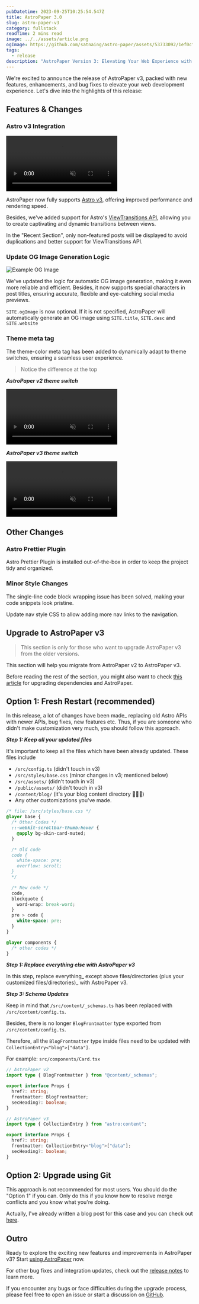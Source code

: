 ```yaml
---
pubDatetime: 2023-09-25T10:25:54.547Z
title: AstroPaper 3.0
slug: astro-paper-v3
category: fullstack
readTime: 2 mins read
image: ../../assets/article.png
ogImage: https://github.com/satnaing/astro-paper/assets/53733092/1ef0cf03-8137-4d67-ac81-84a032119e3a
tags:
  - release
description: "AstroPaper Version 3: Elevating Your Web Experience with Astro v3 and Seamless View Transitions"
---
```


We're excited to announce the release of AstroPaper v3, packed with new features, enhancements, and bug fixes to elevate your web development experience. Let's dive into the highlights of this release:



## Features & Changes

### Astro v3 Integration

<video autoplay loop="loop" muted="muted" plays-inline="true">
  <source src="https://github.com/satnaing/astro-paper/assets/53733092/18fdb604-1ca3-41a0-8372-1367759091ff" type="video/mp4"></source>
</video>

AstroPaper now fully supports [Astro v3](https://astro.build/blog/astro-3/), offering improved performance and rendering speed.

Besides, we've added support for Astro's [ViewTransitions API](https://docs.astro.build/en/guides/view-transitions/), allowing you to create captivating and dynamic transitions between views.

In the "Recent Section", only non-featured posts will be displayed to avoid duplications and better support for ViewTransitions API.

### Update OG Image Generation Logic

![Example OG Image](https://user-images.githubusercontent.com/40914272/269252964-a0dc6735-80f7-41ed-8e74-4d4d70f96891.png)

We've updated the logic for automatic OG image generation, making it even more reliable and efficient. Besides, it now supports special characters in post titles, ensuring accurate, flexible and eye-catching social media previews.

`SITE.ogImage` is now optional. If it is not specified, AstroPaper will automatically generate an OG image using `SITE.title`, `SITE.desc` and `SITE.website`

### Theme meta tag

The theme-color meta tag has been added to dynamically adapt to theme switches, ensuring a seamless user experience.

> Notice the difference at the top

**_AstroPaper v2 theme switch_**

<video autoplay loop="loop" muted="muted" plays-inline="true">
  <source src="https://github.com/satnaing/astro-paper/assets/53733092/3ab5a1e8-1891-4264-a5bb-0ded69143c1a" type="video/mp4" />
</video>

**_AstroPaper v3 theme switch_**

<video autoplay loop="loop" muted="muted" plays-inline="true">
  <source src="https://github.com/satnaing/astro-paper/assets/53733092/8ac9deb8-d1f8-4029-86bd-6aa0def380b4" type="video/mp4" />
</video>

## Other Changes

### Astro Prettier Plugin

Astro Prettier Plugin is installed out-of-the-box in order to keep the project tidy and organized.

### Minor Style Changes

The single-line code block wrapping issue has been solved, making your code snippets look pristine.

Update nav style CSS to allow adding more nav links to the navigation.

## Upgrade to AstroPaper v3

> This section is only for those who want to upgrade AstroPaper v3 from the older versions.

This section will help you migrate from AstroPaper v2 to AstroPaper v3.

Before reading the rest of the section, you might also want to check [this article](https://astro-paper.pages.dev/posts/how-to-update-dependencies/) for upgrading dependencies and AstroPaper.

## Option 1: Fresh Restart (recommended)

In this release, a lot of changes have been made\_ replacing old Astro APIs with newer APIs, bug fixes, new features etc. Thus, if you are someone who didn't make customization very much, you should follow this approach.

**_Step 1: Keep all your updated files_**

It's important to keep all the files which have been already updated. These files include

- `/src/config.ts` (didn't touch in v3)
- `/src/styles/base.css` (minor changes in v3; mentioned below)
- `/src/assets/` (didn't touch in v3)
- `/public/assets/` (didn't touch in v3)
- `/content/blog/` (it's your blog content directory 🤷🏻‍♂️)
- Any other customizations you've made.

```css
/* file: /src/styles/base.css */
@layer base {
  /* Other Codes */
  ::-webkit-scrollbar-thumb:hover {
    @apply bg-skin-card-muted;
  }

  /* Old code
  code {
    white-space: pre;
    overflow: scroll;
  } 
  */

  /* New code */
  code,
  blockquote {
    word-wrap: break-word;
  }
  pre > code {
    white-space: pre;
  }
}

@layer components {
  /* other codes */
}
```

**_Step 1: Replace everything else with AstroPaper v3_**

In this step, replace everything\_ except above files/directories (plus your customized files/directories)\_ with AstroPaper v3.

**_Step 3: Schema Updates_**

Keep in mind that `/src/content/_schemas.ts` has been replaced with `/src/content/config.ts`.

Besides, there is no longer `BlogFrontmatter` type exported from `/src/content/config.ts`.

Therefore, all the `BlogFrontmatter` type inside files need to be updated with `CollectionEntry<"blog">["data"]`.

For example: `src/components/Card.tsx`

```ts
// AstroPaper v2
import type { BlogFrontmatter } from "@content/_schemas";

export interface Props {
  href?: string;
  frontmatter: BlogFrontmatter;
  secHeading?: boolean;
}
```

```ts
// AstroPaper v3
import type { CollectionEntry } from "astro:content";

export interface Props {
  href?: string;
  frontmatter: CollectionEntry<"blog">["data"];
  secHeading?: boolean;
}
```

## Option 2: Upgrade using Git

This approach is not recommended for most users. You should do the "Option 1" if you can. Only do this if you know how to resolve merge conflicts and you know what you're doing.

Actually, I've already written a blog post for this case and you can check out [here](https://astro-paper.pages.dev/posts/how-to-update-dependencies/#updating-astropaper-using-git).

## Outro

Ready to explore the exciting new features and improvements in AstroPaper v3? Start [using AstroPaper](https://github.com/satnaing/astro-paper) now.

For other bug fixes and integration updates, check out the [release notes](https://github.com/satnaing/astro-paper/releases/tag/v3.0.0) to learn more.

If you encounter any bugs or face difficulties during the upgrade process, please feel free to open an issue or start a discussion on [GitHub](https://github.com/satnaing/astro-paper).
